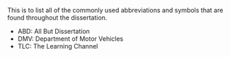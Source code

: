 This is to list all of the commonly used abbreviations and symbols that are found throughout the dissertation.

- ABD: All But Dissertation
- DMV: Department of Motor Vehicles
- TLC: The Learning Channel
